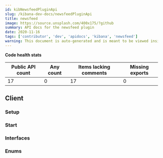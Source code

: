 ```yaml
---
id: kibNewsfeedPluginApi
slug: /kibana-dev-docs/newsfeedPluginApi
title: newsfeed
image: https://source.unsplash.com/400x175/?github
summary: API docs for the newsfeed plugin
date: 2020-11-16
tags: ['contributor', 'dev', 'apidocs', 'kibana', 'newsfeed']
warning: This document is auto-generated and is meant to be viewed inside our experimental, new docs system. Reach out in #docs-engineering for more info.
---
```






**Code health stats**

| Public API count  | Any count | Items lacking comments | Missing exports | 
|-------------------|-----------|------------------------|-----------------|
| 17 | 0 | 17 | 0 |

## Client

### Setup
<DocDefinitionList data={[newsfeedObj.client.setup]}/>

### Start
<DocDefinitionList data={[newsfeedObj.client.start]}/>

### Interfaces
<DocDefinitionList data={newsfeedObj.client.interfaces}/>

### Enums
<DocDefinitionList data={newsfeedObj.client.enums}/>

